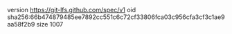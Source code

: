 version https://git-lfs.github.com/spec/v1
oid sha256:66b474879485ee7892cc551c6c72cf33806fca03c956cfa3cf3c1ae9aa58f2b9
size 1007
